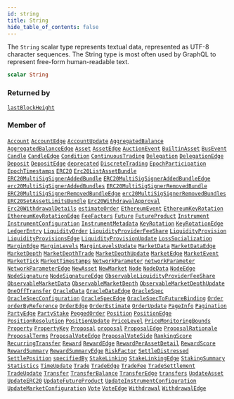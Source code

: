 ```yaml
---
id: string
title: String
hide_table_of_contents: false
---
```








The `String` scalar type represents textual data, represented as UTF-8 character sequences. The String type is most often used by GraphQL to represent free-form human-readable text.

```graphql
scalar String
```




### Returned by

[`lastBlockHeight`](/docs/testnet/graphql/queries/last-block-height)  <Badge class="secondary" text="query"/>

### Member of

[`Account`](/docs/testnet/graphql/objects/account)  <Badge class="secondary" text="object"/><Bullet />[`AccountEdge`](/docs/testnet/graphql/objects/account-edge)  <Badge class="secondary" text="object"/><Bullet />[`AccountUpdate`](/docs/testnet/graphql/objects/account-update)  <Badge class="secondary" text="object"/><Bullet />[`AggregatedBalance`](/docs/testnet/graphql/objects/aggregated-balance)  <Badge class="secondary" text="object"/><Bullet />[`AggregatedBalanceEdge`](/docs/testnet/graphql/objects/aggregated-balance-edge)  <Badge class="secondary" text="object"/><Bullet />[`Asset`](/docs/testnet/graphql/objects/asset)  <Badge class="secondary" text="object"/><Bullet />[`AssetEdge`](/docs/testnet/graphql/objects/asset-edge)  <Badge class="secondary" text="object"/><Bullet />[`AuctionEvent`](/docs/testnet/graphql/objects/auction-event)  <Badge class="secondary" text="object"/><Bullet />[`BuiltinAsset`](/docs/testnet/graphql/objects/builtin-asset)  <Badge class="secondary" text="object"/><Bullet />[`BusEvent`](/docs/testnet/graphql/objects/bus-event)  <Badge class="secondary" text="object"/><Bullet />[`Candle`](/docs/testnet/graphql/objects/candle)  <Badge class="secondary" text="object"/><Bullet />[`CandleEdge`](/docs/testnet/graphql/objects/candle-edge)  <Badge class="secondary" text="object"/><Bullet />[`Condition`](/docs/testnet/graphql/objects/condition)  <Badge class="secondary" text="object"/><Bullet />[`ContinuousTrading`](/docs/testnet/graphql/objects/continuous-trading)  <Badge class="secondary" text="object"/><Bullet />[`Delegation`](/docs/testnet/graphql/objects/delegation)  <Badge class="secondary" text="object"/><Bullet />[`DelegationEdge`](/docs/testnet/graphql/objects/delegation-edge)  <Badge class="secondary" text="object"/><Bullet />[`Deposit`](/docs/testnet/graphql/objects/deposit)  <Badge class="secondary" text="object"/><Bullet />[`DepositEdge`](/docs/testnet/graphql/objects/deposit-edge)  <Badge class="secondary" text="object"/><Bullet />[`deprecated`](/docs/testnet/graphql/directives/deprecated)  <Badge class="secondary" text="directive"/><Bullet />[`DiscreteTrading`](/docs/testnet/graphql/objects/discrete-trading)  <Badge class="secondary" text="object"/><Bullet />[`EpochParticipation`](/docs/testnet/graphql/objects/epoch-participation)  <Badge class="secondary" text="object"/><Bullet />[`EpochTimestamps`](/docs/testnet/graphql/objects/epoch-timestamps)  <Badge class="secondary" text="object"/><Bullet />[`ERC20`](/docs/testnet/graphql/objects/erc20)  <Badge class="secondary" text="object"/><Bullet />[`Erc20ListAssetBundle`](/docs/testnet/graphql/objects/erc-20-list-asset-bundle)  <Badge class="secondary" text="object"/><Bullet />[`ERC20MultiSigSignerAddedBundle`](/docs/testnet/graphql/objects/erc20-multi-sig-signer-added-bundle)  <Badge class="secondary" text="object"/><Bullet />[`ERC20MultiSigSignerAddedBundleEdge`](/docs/testnet/graphql/objects/erc20-multi-sig-signer-added-bundle-edge)  <Badge class="secondary" text="object"/><Bullet />[`erc20MultiSigSignerAddedBundles`](/docs/testnet/graphql/queries/erc-20-multi-sig-signer-added-bundles)  <Badge class="secondary" text="query"/><Bullet />[`ERC20MultiSigSignerRemovedBundle`](/docs/testnet/graphql/objects/erc20-multi-sig-signer-removed-bundle)  <Badge class="secondary" text="object"/><Bullet />[`ERC20MultiSigSignerRemovedBundleEdge`](/docs/testnet/graphql/objects/erc20-multi-sig-signer-removed-bundle-edge)  <Badge class="secondary" text="object"/><Bullet />[`erc20MultiSigSignerRemovedBundles`](/docs/testnet/graphql/queries/erc-20-multi-sig-signer-removed-bundles)  <Badge class="secondary" text="query"/><Bullet />[`ERC20SetAssetLimitsBundle`](/docs/testnet/graphql/objects/erc20-set-asset-limits-bundle)  <Badge class="secondary" text="object"/><Bullet />[`Erc20WithdrawalApproval`](/docs/testnet/graphql/objects/erc-20-withdrawal-approval)  <Badge class="secondary" text="object"/><Bullet />[`Erc20WithdrawalDetails`](/docs/testnet/graphql/objects/erc-20-withdrawal-details)  <Badge class="secondary" text="object"/><Bullet />[`estimateOrder`](/docs/testnet/graphql/queries/estimate-order)  <Badge class="secondary" text="query"/><Bullet />[`EthereumEvent`](/docs/testnet/graphql/objects/ethereum-event)  <Badge class="secondary" text="object"/><Bullet />[`EthereumKeyRotation`](/docs/testnet/graphql/objects/ethereum-key-rotation)  <Badge class="secondary" text="object"/><Bullet />[`EthereumKeyRotationEdge`](/docs/testnet/graphql/objects/ethereum-key-rotation-edge)  <Badge class="secondary" text="object"/><Bullet />[`FeeFactors`](/docs/testnet/graphql/objects/fee-factors)  <Badge class="secondary" text="object"/><Bullet />[`Future`](/docs/testnet/graphql/objects/future)  <Badge class="secondary" text="object"/><Bullet />[`FutureProduct`](/docs/testnet/graphql/objects/future-product)  <Badge class="secondary" text="object"/><Bullet />[`Instrument`](/docs/testnet/graphql/objects/instrument)  <Badge class="secondary" text="object"/><Bullet />[`InstrumentConfiguration`](/docs/testnet/graphql/objects/instrument-configuration)  <Badge class="secondary" text="object"/><Bullet />[`InstrumentMetadata`](/docs/testnet/graphql/objects/instrument-metadata)  <Badge class="secondary" text="object"/><Bullet />[`KeyRotation`](/docs/testnet/graphql/objects/key-rotation)  <Badge class="secondary" text="object"/><Bullet />[`KeyRotationEdge`](/docs/testnet/graphql/objects/key-rotation-edge)  <Badge class="secondary" text="object"/><Bullet />[`LedgerEntry`](/docs/testnet/graphql/objects/ledger-entry)  <Badge class="secondary" text="object"/><Bullet />[`LiquidityOrder`](/docs/testnet/graphql/objects/liquidity-order)  <Badge class="secondary" text="object"/><Bullet />[`LiquidityProviderFeeShare`](/docs/testnet/graphql/objects/liquidity-provider-fee-share)  <Badge class="secondary" text="object"/><Bullet />[`LiquidityProvision`](/docs/testnet/graphql/objects/liquidity-provision)  <Badge class="secondary" text="object"/><Bullet />[`LiquidityProvisionsEdge`](/docs/testnet/graphql/objects/liquidity-provisions-edge)  <Badge class="secondary" text="object"/><Bullet />[`LiquidityProvisionUpdate`](/docs/testnet/graphql/objects/liquidity-provision-update)  <Badge class="secondary" text="object"/><Bullet />[`LossSocialization`](/docs/testnet/graphql/objects/loss-socialization)  <Badge class="secondary" text="object"/><Bullet />[`MarginEdge`](/docs/testnet/graphql/objects/margin-edge)  <Badge class="secondary" text="object"/><Bullet />[`MarginLevels`](/docs/testnet/graphql/objects/margin-levels)  <Badge class="secondary" text="object"/><Bullet />[`MarginLevelsUpdate`](/docs/testnet/graphql/objects/margin-levels-update)  <Badge class="secondary" text="object"/><Bullet />[`MarketData`](/docs/testnet/graphql/objects/market-data)  <Badge class="secondary" text="object"/><Bullet />[`MarketDataEdge`](/docs/testnet/graphql/objects/market-data-edge)  <Badge class="secondary" text="object"/><Bullet />[`MarketDepth`](/docs/testnet/graphql/objects/market-depth)  <Badge class="secondary" text="object"/><Bullet />[`MarketDepthTrade`](/docs/testnet/graphql/objects/market-depth-trade)  <Badge class="secondary" text="object"/><Bullet />[`MarketDepthUpdate`](/docs/testnet/graphql/objects/market-depth-update)  <Badge class="secondary" text="object"/><Bullet />[`MarketEdge`](/docs/testnet/graphql/objects/market-edge)  <Badge class="secondary" text="object"/><Bullet />[`MarketEvent`](/docs/testnet/graphql/objects/market-event)  <Badge class="secondary" text="object"/><Bullet />[`MarketTick`](/docs/testnet/graphql/objects/market-tick)  <Badge class="secondary" text="object"/><Bullet />[`MarketTimestamps`](/docs/testnet/graphql/objects/market-timestamps)  <Badge class="secondary" text="object"/><Bullet />[`NetworkParameter`](/docs/testnet/graphql/objects/network-parameter)  <Badge class="secondary" text="object"/><Bullet />[`networkParameter`](/docs/testnet/graphql/queries/network-parameter)  <Badge class="secondary" text="query"/><Bullet />[`NetworkParameterEdge`](/docs/testnet/graphql/objects/network-parameter-edge)  <Badge class="secondary" text="object"/><Bullet />[`NewAsset`](/docs/testnet/graphql/objects/new-asset)  <Badge class="secondary" text="object"/><Bullet />[`NewMarket`](/docs/testnet/graphql/objects/new-market)  <Badge class="secondary" text="object"/><Bullet />[`Node`](/docs/testnet/graphql/objects/node)  <Badge class="secondary" text="object"/><Bullet />[`NodeData`](/docs/testnet/graphql/objects/node-data)  <Badge class="secondary" text="object"/><Bullet />[`NodeEdge`](/docs/testnet/graphql/objects/node-edge)  <Badge class="secondary" text="object"/><Bullet />[`NodeSignature`](/docs/testnet/graphql/objects/node-signature)  <Badge class="secondary" text="object"/><Bullet />[`NodeSignatureEdge`](/docs/testnet/graphql/objects/node-signature-edge)  <Badge class="secondary" text="object"/><Bullet />[`ObservableLiquidityProviderFeeShare`](/docs/testnet/graphql/objects/observable-liquidity-provider-fee-share)  <Badge class="secondary" text="object"/><Bullet />[`ObservableMarketData`](/docs/testnet/graphql/objects/observable-market-data)  <Badge class="secondary" text="object"/><Bullet />[`ObservableMarketDepth`](/docs/testnet/graphql/objects/observable-market-depth)  <Badge class="secondary" text="object"/><Bullet />[`ObservableMarketDepthUpdate`](/docs/testnet/graphql/objects/observable-market-depth-update)  <Badge class="secondary" text="object"/><Bullet />[`OneOffTransfer`](/docs/testnet/graphql/objects/one-off-transfer)  <Badge class="secondary" text="object"/><Bullet />[`OracleData`](/docs/testnet/graphql/objects/oracle-data)  <Badge class="secondary" text="object"/><Bullet />[`OracleDataEdge`](/docs/testnet/graphql/objects/oracle-data-edge)  <Badge class="secondary" text="object"/><Bullet />[`OracleSpec`](/docs/testnet/graphql/objects/oracle-spec)  <Badge class="secondary" text="object"/><Bullet />[`OracleSpecConfiguration`](/docs/testnet/graphql/objects/oracle-spec-configuration)  <Badge class="secondary" text="object"/><Bullet />[`OracleSpecEdge`](/docs/testnet/graphql/objects/oracle-spec-edge)  <Badge class="secondary" text="object"/><Bullet />[`OracleSpecToFutureBinding`](/docs/testnet/graphql/objects/oracle-spec-to-future-binding)  <Badge class="secondary" text="object"/><Bullet />[`Order`](/docs/testnet/graphql/objects/order)  <Badge class="secondary" text="object"/><Bullet />[`orderByReference`](/docs/testnet/graphql/queries/order-by-reference)  <Badge class="secondary" text="query"/><Bullet />[`OrderEdge`](/docs/testnet/graphql/objects/order-edge)  <Badge class="secondary" text="object"/><Bullet />[`OrderEstimate`](/docs/testnet/graphql/objects/order-estimate)  <Badge class="secondary" text="object"/><Bullet />[`OrderUpdate`](/docs/testnet/graphql/objects/order-update)  <Badge class="secondary" text="object"/><Bullet />[`PageInfo`](/docs/testnet/graphql/objects/page-info)  <Badge class="secondary" text="object"/><Bullet />[`Pagination`](/docs/testnet/graphql/inputs/pagination)  <Badge class="secondary" text="input"/><Bullet />[`PartyEdge`](/docs/testnet/graphql/objects/party-edge)  <Badge class="secondary" text="object"/><Bullet />[`PartyStake`](/docs/testnet/graphql/objects/party-stake)  <Badge class="secondary" text="object"/><Bullet />[`PeggedOrder`](/docs/testnet/graphql/objects/pegged-order)  <Badge class="secondary" text="object"/><Bullet />[`Position`](/docs/testnet/graphql/objects/position)  <Badge class="secondary" text="object"/><Bullet />[`PositionEdge`](/docs/testnet/graphql/objects/position-edge)  <Badge class="secondary" text="object"/><Bullet />[`PositionResolution`](/docs/testnet/graphql/objects/position-resolution)  <Badge class="secondary" text="object"/><Bullet />[`PositionUpdate`](/docs/testnet/graphql/objects/position-update)  <Badge class="secondary" text="object"/><Bullet />[`PriceLevel`](/docs/testnet/graphql/objects/price-level)  <Badge class="secondary" text="object"/><Bullet />[`PriceMonitoringBounds`](/docs/testnet/graphql/objects/price-monitoring-bounds)  <Badge class="secondary" text="object"/><Bullet />[`Property`](/docs/testnet/graphql/objects/property)  <Badge class="secondary" text="object"/><Bullet />[`PropertyKey`](/docs/testnet/graphql/objects/property-key)  <Badge class="secondary" text="object"/><Bullet />[`Proposal`](/docs/testnet/graphql/objects/proposal)  <Badge class="secondary" text="object"/><Bullet />[`proposal`](/docs/testnet/graphql/queries/proposal)  <Badge class="secondary" text="query"/><Bullet />[`ProposalEdge`](/docs/testnet/graphql/objects/proposal-edge)  <Badge class="secondary" text="object"/><Bullet />[`ProposalRationale`](/docs/testnet/graphql/objects/proposal-rationale)  <Badge class="secondary" text="object"/><Bullet />[`ProposalTerms`](/docs/testnet/graphql/objects/proposal-terms)  <Badge class="secondary" text="object"/><Bullet />[`ProposalVoteEdge`](/docs/testnet/graphql/objects/proposal-vote-edge)  <Badge class="secondary" text="object"/><Bullet />[`ProposalVoteSide`](/docs/testnet/graphql/objects/proposal-vote-side)  <Badge class="secondary" text="object"/><Bullet />[`RankingScore`](/docs/testnet/graphql/objects/ranking-score)  <Badge class="secondary" text="object"/><Bullet />[`RecurringTransfer`](/docs/testnet/graphql/objects/recurring-transfer)  <Badge class="secondary" text="object"/><Bullet />[`Reward`](/docs/testnet/graphql/objects/reward)  <Badge class="secondary" text="object"/><Bullet />[`RewardEdge`](/docs/testnet/graphql/objects/reward-edge)  <Badge class="secondary" text="object"/><Bullet />[`RewardPerAssetDetail`](/docs/testnet/graphql/objects/reward-per-asset-detail)  <Badge class="secondary" text="object"/><Bullet />[`RewardScore`](/docs/testnet/graphql/objects/reward-score)  <Badge class="secondary" text="object"/><Bullet />[`RewardSummary`](/docs/testnet/graphql/objects/reward-summary)  <Badge class="secondary" text="object"/><Bullet />[`RewardSummaryEdge`](/docs/testnet/graphql/objects/reward-summary-edge)  <Badge class="secondary" text="object"/><Bullet />[`RiskFactor`](/docs/testnet/graphql/objects/risk-factor)  <Badge class="secondary" text="object"/><Bullet />[`SettleDistressed`](/docs/testnet/graphql/objects/settle-distressed)  <Badge class="secondary" text="object"/><Bullet />[`SettlePosition`](/docs/testnet/graphql/objects/settle-position)  <Badge class="secondary" text="object"/><Bullet />[`specifiedBy`](/docs/testnet/graphql/directives/specified-by)  <Badge class="secondary" text="directive"/><Bullet />[`StakeLinking`](/docs/testnet/graphql/objects/stake-linking)  <Badge class="secondary" text="object"/><Bullet />[`StakeLinkingEdge`](/docs/testnet/graphql/objects/stake-linking-edge)  <Badge class="secondary" text="object"/><Bullet />[`StakingSummary`](/docs/testnet/graphql/objects/staking-summary)  <Badge class="secondary" text="object"/><Bullet />[`Statistics`](/docs/testnet/graphql/objects/statistics)  <Badge class="secondary" text="object"/><Bullet />[`TimeUpdate`](/docs/testnet/graphql/objects/time-update)  <Badge class="secondary" text="object"/><Bullet />[`Trade`](/docs/testnet/graphql/objects/trade)  <Badge class="secondary" text="object"/><Bullet />[`TradeEdge`](/docs/testnet/graphql/objects/trade-edge)  <Badge class="secondary" text="object"/><Bullet />[`TradeFee`](/docs/testnet/graphql/objects/trade-fee)  <Badge class="secondary" text="object"/><Bullet />[`TradeSettlement`](/docs/testnet/graphql/objects/trade-settlement)  <Badge class="secondary" text="object"/><Bullet />[`TradeUpdate`](/docs/testnet/graphql/objects/trade-update)  <Badge class="secondary" text="object"/><Bullet />[`Transfer`](/docs/testnet/graphql/objects/transfer)  <Badge class="secondary" text="object"/><Bullet />[`TransferBalance`](/docs/testnet/graphql/objects/transfer-balance)  <Badge class="secondary" text="object"/><Bullet />[`TransferEdge`](/docs/testnet/graphql/objects/transfer-edge)  <Badge class="secondary" text="object"/><Bullet />[`transfers`](/docs/testnet/graphql/queries/transfers)  <Badge class="secondary" text="query"/><Bullet />[`UpdateAsset`](/docs/testnet/graphql/objects/update-asset)  <Badge class="secondary" text="object"/><Bullet />[`UpdateERC20`](/docs/testnet/graphql/objects/update-erc20)  <Badge class="secondary" text="object"/><Bullet />[`UpdateFutureProduct`](/docs/testnet/graphql/objects/update-future-product)  <Badge class="secondary" text="object"/><Bullet />[`UpdateInstrumentConfiguration`](/docs/testnet/graphql/objects/update-instrument-configuration)  <Badge class="secondary" text="object"/><Bullet />[`UpdateMarketConfiguration`](/docs/testnet/graphql/objects/update-market-configuration)  <Badge class="secondary" text="object"/><Bullet />[`Vote`](/docs/testnet/graphql/objects/vote)  <Badge class="secondary" text="object"/><Bullet />[`VoteEdge`](/docs/testnet/graphql/objects/vote-edge)  <Badge class="secondary" text="object"/><Bullet />[`Withdrawal`](/docs/testnet/graphql/objects/withdrawal)  <Badge class="secondary" text="object"/><Bullet />[`WithdrawalEdge`](/docs/testnet/graphql/objects/withdrawal-edge)  <Badge class="secondary" text="object"/>



